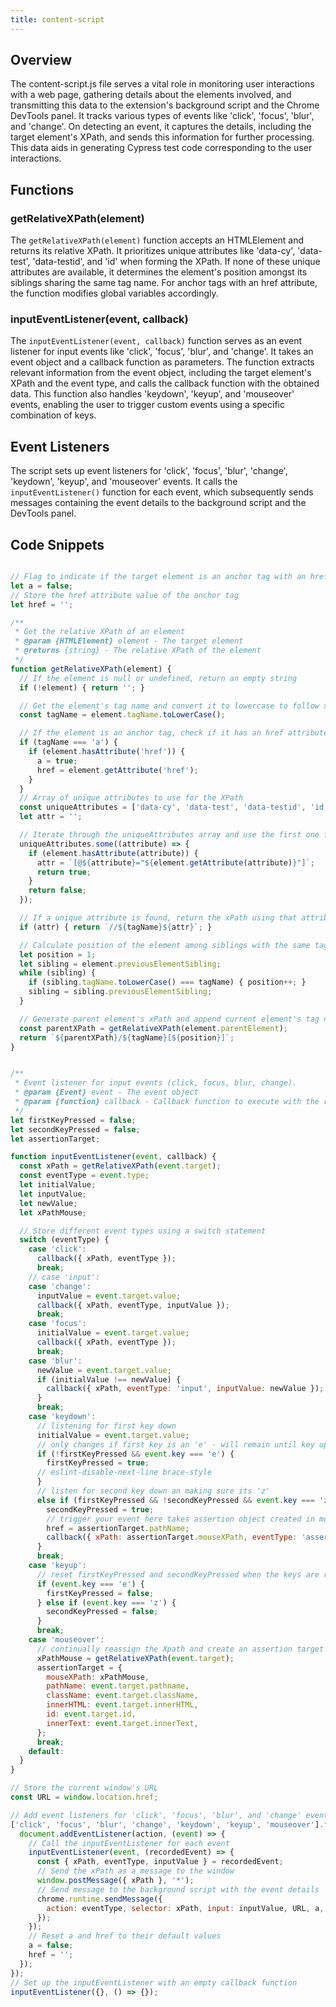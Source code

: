 ```yaml
---
title: content-script
---
```


## Overview
The content-script.js file serves a vital role in monitoring user interactions with a web page, gathering details about the elements involved, and transmitting this data to the extension's background script and the Chrome DevTools panel. It tracks various types of events like 'click', 'focus', 'blur', and 'change'. On detecting an event, it captures the details, including the target element's XPath, and sends this information for further processing. This data aids in generating Cypress test code corresponding to the user interactions.

## Functions

### getRelativeXPath(element)
The `getRelativeXPath(element)` function accepts an HTMLElement and returns its relative XPath. It prioritizes unique attributes like 'data-cy', 'data-test', 'data-testid', and 'id' when forming the XPath. If none of these unique attributes are available, it determines the element's position amongst its siblings sharing the same tag name. For anchor tags with an href attribute, the function modifies global variables accordingly.

### inputEventListener(event, callback)
The `inputEventListener(event, callback)` function serves as an event listener for input events like 'click', 'focus', 'blur', and 'change'. It takes an event object and a callback function as parameters. The function extracts relevant information from the event object, including the target element's XPath and the event type, and calls the callback function with the obtained data. This function also handles 'keydown', 'keyup', and 'mouseover' events, enabling the user to trigger custom events using a specific combination of keys.

## Event Listeners
The script sets up event listeners for 'click', 'focus', 'blur', 'change', 'keydown', 'keyup', and 'mouseover' events. It calls the `inputEventListener()` function for each event, which subsequently sends messages containing the event details to the background script and the DevTools panel.

## Code Snippets
<CodeGroup>

```javascript getRelativeXPath

// Flag to indicate if the target element is an anchor tag with an href attribute
let a = false;
// Store the href attribute value of the anchor tag
let href = '';

/**
 * Get the relative XPath of an element
 * @param {HTMLElement} element - The target element
 * @returns {string} - The relative XPath of the element
 */
function getRelativeXPath(element) {
  // If the element is null or undefined, return an empty string
  if (!element) { return ''; }

  // Get the element's tag name and convert it to lowercase to follow xPath conventions
  const tagName = element.tagName.toLowerCase();

  // If the element is an anchor tag, check if it has an href attribute and make assignments to global variables
  if (tagName === 'a') {
    if (element.hasAttribute('href')) {
      a = true;
      href = element.getAttribute('href');
    }
  }
  // Array of unique attributes to use for the XPath
  const uniqueAttributes = ['data-cy', 'data-test', 'data-testid', 'id'];
  let attr = '';

  // Iterate through the uniqueAttributes array and use the first one found on the element
  uniqueAttributes.some((attribute) => {
    if (element.hasAttribute(attribute)) {
      attr = `[@${attribute}="${element.getAttribute(attribute)}"]`;
      return true;
    }
    return false;
  });

  // If a unique attribute is found, return the xPath using that attribute
  if (attr) { return `//${tagName}${attr}`; }

  // Calculate position of the element among siblings with the same tag
  let position = 1;
  let sibling = element.previousElementSibling;
  while (sibling) {
    if (sibling.tagName.toLowerCase() === tagName) { position++; }
    sibling = sibling.previousElementSibling;
  }

  // Generate parent element's xPath and append current element's tag name and position
  const parentXPath = getRelativeXPath(element.parentElement);
  return `${parentXPath}/${tagName}[${position}]`;
}
``` 

```javascript inputEventListener

/**
 * Event listener for input events (click, focus, blur, change).
 * @param {Event} event - The event object
 * @param {function} callback - Callback function to execute with the recorded event data
 */
let firstKeyPressed = false;
let secondKeyPressed = false;
let assertionTarget;

function inputEventListener(event, callback) {
  const xPath = getRelativeXPath(event.target);
  const eventType = event.type;
  let initialValue;
  let inputValue;
  let newValue;
  let xPathMouse;

  // Store different event types using a switch statement
  switch (eventType) {
    case 'click':
      callback({ xPath, eventType });
      break;
    // case 'input':
    case 'change':
      inputValue = event.target.value;
      callback({ xPath, eventType, inputValue });
      break;
    case 'focus':
      initialValue = event.target.value;
      callback({ xPath, eventType });
      break;
    case 'blur':
      newValue = event.target.value;
      if (initialValue !== newValue) {
        callback({ xPath, eventType: 'input', inputValue: newValue });
      }
      break;
    case 'keydown':
      // listening for first key down
      initialValue = event.target.value;
      // only changes if first key is an 'e' - will remain until key up (see 'keyup event listener')
      if (!firstKeyPressed && event.key === 'e') {
        firstKeyPressed = true;
      // eslint-disable-next-line brace-style
      }
      // listen for second key down an making sure its 'z'
      else if (firstKeyPressed && !secondKeyPressed && event.key === 'z') {
        secondKeyPressed = true;
        // trigger your event here takes assertion object created in mouseover case as input, reassigns path
        href = assertionTarget.pathName;
        callback({ xPath: assertionTarget.mouseXPath, eventType: 'assertion', inputValue: assertionTarget });
      }
      break;
    case 'keyup':
      // reset firstKeyPressed and secondKeyPressed when the keys are released
      if (event.key === 'e') {
        firstKeyPressed = false;
      } else if (event.key === 'z') {
        secondKeyPressed = false;
      }
      break;
    case 'mouseover':
      // continually reassign the Xpath and create an assertion target object as the mouse moves
      xPathMouse = getRelativeXPath(event.target);
      assertionTarget = {
        mouseXPath: xPathMouse,
        pathName: event.target.pathname,
        className: event.target.className,
        innerHTML: event.target.innerHTML,
        id: event.target.id,
        innerText: event.target.innerText,
      };
      break;
    default:
  }
}
```

```javascript Event Listeners
// Store the current window's URL
const URL = window.location.href;

// Add event listeners for 'click', 'focus', 'blur', and 'change' events
['click', 'focus', 'blur', 'change', 'keydown', 'keyup', 'mouseover'].forEach((action) => {
  document.addEventListener(action, (event) => {
    // Call the inputEventListener for each event
    inputEventListener(event, (recordedEvent) => {
      const { xPath, eventType, inputValue } = recordedEvent;
      // Send the xPath as a message to the window
      window.postMessage({ xPath }, '*');
      // Send message to the background script with the event details
      chrome.runtime.sendMessage({
        action: eventType, selector: xPath, input: inputValue, URL, a, href,
      });
    });
    // Reset a and href to their default values
    a = false;
    href = '';
  });
});
// Set up the inputEventListener with an empty callback function
inputEventListener({}, () => {});

```
</CodeGroup>